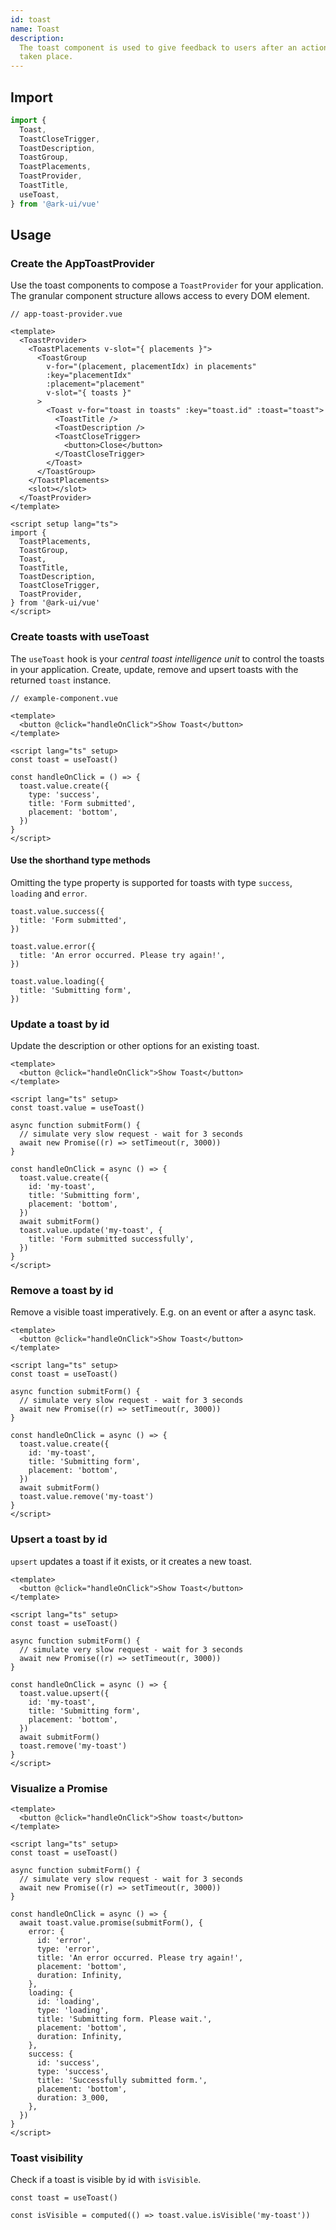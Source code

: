 ```yaml
---
id: toast
name: Toast
description:
  The toast component is used to give feedback to users after an action has
  taken place.
---
```


## Import

```ts
import {
  Toast,
  ToastCloseTrigger,
  ToastDescription,
  ToastGroup,
  ToastPlacements,
  ToastProvider,
  ToastTitle,
  useToast,
} from '@ark-ui/vue'
```

## Usage

### Create the AppToastProvider

Use the toast components to compose a `ToastProvider` for your application. The
granular component structure allows access to every DOM element.

```vue
// app-toast-provider.vue

<template>
  <ToastProvider>
    <ToastPlacements v-slot="{ placements }">
      <ToastGroup
        v-for="(placement, placementIdx) in placements"
        :key="placementIdx"
        :placement="placement"
        v-slot="{ toasts }"
      >
        <Toast v-for="toast in toasts" :key="toast.id" :toast="toast">
          <ToastTitle />
          <ToastDescription />
          <ToastCloseTrigger>
            <button>Close</button>
          </ToastCloseTrigger>
        </Toast>
      </ToastGroup>
    </ToastPlacements>
    <slot></slot>
  </ToastProvider>
</template>

<script setup lang="ts">
import {
  ToastPlacements,
  ToastGroup,
  Toast,
  ToastTitle,
  ToastDescription,
  ToastCloseTrigger,
  ToastProvider,
} from '@ark-ui/vue'
</script>
```

### Create toasts with useToast

The `useToast` hook is your _central toast intelligence unit_ to control the
toasts in your application. Create, update, remove and upsert toasts with the
returned `toast` instance.

```vue
// example-component.vue

<template>
  <button @click="handleOnClick">Show Toast</button>
</template>

<script lang="ts" setup>
const toast = useToast()

const handleOnClick = () => {
  toast.value.create({
    type: 'success',
    title: 'Form submitted',
    placement: 'bottom',
  })
}
</script>
```

#### Use the shorthand type methods

Omitting the type property is supported for toasts with type `success`,
`loading` and `error`.

```tsx
toast.value.success({
  title: 'Form submitted',
})
```

```tsx
toast.value.error({
  title: 'An error occurred. Please try again!',
})
```

```tsx
toast.value.loading({
  title: 'Submitting form',
})
```

### Update a toast by id

Update the description or other options for an existing toast.

```vue
<template>
  <button @click="handleOnClick">Show Toast</button>
</template>

<script lang="ts" setup>
const toast.value = useToast()

async function submitForm() {
  // simulate very slow request - wait for 3 seconds
  await new Promise((r) => setTimeout(r, 3000))
}

const handleOnClick = async () => {
  toast.value.create({
    id: 'my-toast',
    title: 'Submitting form',
    placement: 'bottom',
  })
  await submitForm()
  toast.value.update('my-toast', {
    title: 'Form submitted successfully',
  })
}
</script>
```

### Remove a toast by id

Remove a visible toast imperatively. E.g. on an event or after a async task.

```vue
<template>
  <button @click="handleOnClick">Show Toast</button>
</template>

<script lang="ts" setup>
const toast = useToast()

async function submitForm() {
  // simulate very slow request - wait for 3 seconds
  await new Promise((r) => setTimeout(r, 3000))
}

const handleOnClick = async () => {
  toast.value.create({
    id: 'my-toast',
    title: 'Submitting form',
    placement: 'bottom',
  })
  await submitForm()
  toast.value.remove('my-toast')
}
</script>
```

### Upsert a toast by id

`upsert` updates a toast if it exists, or it creates a new toast.

```vue
<template>
  <button @click="handleOnClick">Show Toast</button>
</template>

<script lang="ts" setup>
const toast = useToast()

async function submitForm() {
  // simulate very slow request - wait for 3 seconds
  await new Promise((r) => setTimeout(r, 3000))
}

const handleOnClick = async () => {
  toast.value.upsert({
    id: 'my-toast',
    title: 'Submitting form',
    placement: 'bottom',
  })
  await submitForm()
  toast.remove('my-toast')
}
</script>
```

### Visualize a Promise

```vue
<template>
  <button @click="handleOnClick">Show toast</button>
</template>

<script lang="ts" setup>
const toast = useToast()

async function submitForm() {
  // simulate very slow request - wait for 3 seconds
  await new Promise((r) => setTimeout(r, 3000))
}

const handleOnClick = async () => {
  await toast.value.promise(submitForm(), {
    error: {
      id: 'error',
      type: 'error',
      title: 'An error occurred. Please try again!',
      placement: 'bottom',
      duration: Infinity,
    },
    loading: {
      id: 'loading',
      type: 'loading',
      title: 'Submitting form. Please wait.',
      placement: 'bottom',
      duration: Infinity,
    },
    success: {
      id: 'success',
      type: 'success',
      title: 'Successfully submitted form.',
      placement: 'bottom',
      duration: 3_000,
    },
  })
}
</script>
```

### Toast visibility

Check if a toast is visible by id with `isVisible`.

```tsx
const toast = useToast()

const isVisible = computed(() => toast.value.isVisible('my-toast'))
```
